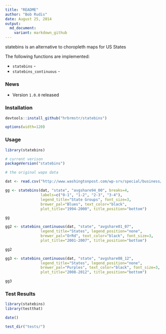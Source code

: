 ```yaml
---
title: "README"
author: "Bob Rudis"
date: August 25, 2014
output:
  md_document:
    variant: markdown_github
---
```


statebins is an alternative to choropleth maps for US States

The following functions are implemented:

- `statebins` -
- `statebins_continuous` -

### News

- Version `1.0.0` released

### Installation

```r
devtools::install_github("hrbrmstr/statebins")
```

```r
options(width=120)
```

### Usage

```r
library(statebins)

# current verison
packageVersion("statebins")

# the original wapo data

dat <- read.csv("http://www.washingtonpost.com/wp-srv/special/business/states-most-threatened-by-trade/states.csv?cache=1", stringsAsFactors=FALSE)

gg <- statebins(dat, "state", "avgshare94_00", breaks=4, 
                labels=c("0-1", "1-2", "2-3", "3-4"),
                legend_title="State Groups", font_size=3, 
                brewer_pal="Blues", text_color="black", 
                plot_title="1994-2000", title_position="bottom")

gg

gg2 <- statebins_continuous(dat, "state", "avgshare01_07",
                legend_title="States", legend_position="none",
                brewer_pal="OrRd", text_color="black", font_size=3, 
                plot_title="2001-2007", title_position="bottom")

gg2

gg3 <- statebins_continuous(dat, "state", "avgshare08_12",
                legend_title="States", legend_position="none",
                brewer_pal="Purples", text_color="black", font_size=3, 
                plot_title="2008-2012", title_position="bottom")

gg3

```

### Test Results

```r
library(statebins)
library(testthat)

date()

test_dir("tests/")
```

